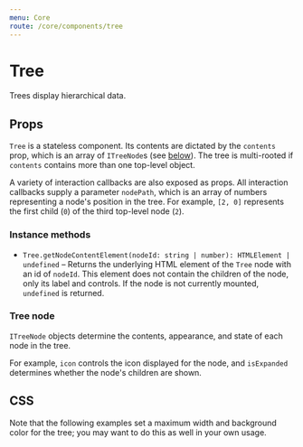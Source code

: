 ```yaml
---
menu: Core
route: /core/components/tree
---
```



# Tree

Trees display hierarchical data.

<TreeExample />

## Props

`Tree` is a stateless component. Its contents are dictated by the `contents` prop, which is an array
of `ITreeNode`s (see [below](#components/tree.tree-node)). The tree is multi-rooted if
`contents` contains more than one top-level object.

A variety of interaction callbacks are also exposed as props. All interaction callbacks supply a
parameter `nodePath`, which is an array of numbers representing a node's position in the tree. For
example, `[2, 0]` represents the first child (`0`) of the third top-level node (`2`).

<Interface name="ITreeProps" />

### Instance methods

* `Tree.getNodeContentElement(nodeId: string | number): HTMLElement | undefined` &ndash;
  Returns the underlying HTML element of the `Tree` node with an id of `nodeId`.
  This element does not contain the children of the node, only its label and controls.
  If the node is not currently mounted, `undefined` is returned.

### Tree node

`ITreeNode` objects determine the contents, appearance, and state of each node in the tree.

For example, `icon` controls the icon displayed for the node, and `isExpanded` determines
whether the node's children are shown.

<Interface name="ITreeNodeProps" />

## CSS

<Callout intent="primary">
    Note that the following examples set a maximum width and background color for the tree;
    you may want to do this as well in your own usage.
</Callout>

<CssExample name="tree" />

